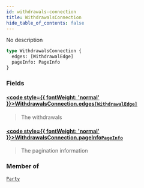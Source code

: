 ```yaml
---
id: withdrawals-connection
title: WithdrawalsConnection
hide_table_of_contents: false
---
```








No description

```graphql
type WithdrawalsConnection {
  edges: [WithdrawalEdge]
  pageInfo: PageInfo
}
```


### Fields

#### [<code style={{ fontWeight: 'normal' }}>WithdrawalsConnection.<b>edges</b></code>](#)<Bullet />[`[WithdrawalEdge]`](/docs/testnet/graphql/objects/withdrawal-edge) <Badge class="secondary" text="list"/> <Badge class="secondary" text="object"/>
> The withdrawals
> 

#### [<code style={{ fontWeight: 'normal' }}>WithdrawalsConnection.<b>pageInfo</b></code>](#)<Bullet />[`PageInfo`](/docs/testnet/graphql/objects/page-info) <Badge class="secondary" text="object"/>
> The pagination information
> 



### Member of

[`Party`](/docs/testnet/graphql/objects/party)  <Badge class="secondary" text="object"/>




